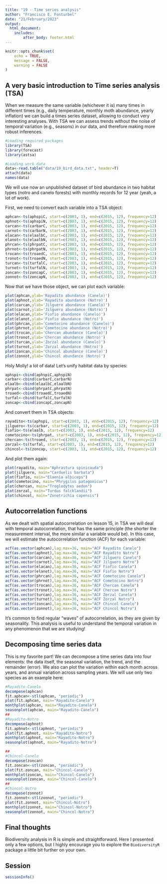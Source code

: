 ```yaml
---
title: "19 - Time series analysis"
author: "Francisco E. Fonturbel"
date: "21/February/2023"
output: 
  html_document:
    includes:
        after_body: footer.html
---
```


```r
knitr::opts_chunk$set(
	echo = TRUE,
	message = FALSE,
	warning = FALSE
)
```

## A very basic introduction to Time series analysis (TSA)

When we measure the same variable (whichever it is) many times in different times (e.g., daily temperature, monthly moth abundance, yearly inflation) we can build a times series dataset, allowing to conduct very interesting analyses. With TSA we can assess trends without the noise of temporal variation (e.g., seasons) in our data, and therefore making more robust inferences.


```r
#Loading required packages
library(TSA)
library(forecast)
library(astsa)

#Loading work data
data<-read.table("data/19_bird_data.txt", header=T)
attach(data)
names(data)
```

We will use now an unpublished dataset of bird abundance in two habitat types (notro and canelo forests) with monthly records for 12 year (yeah, a lot of work).

First, we need to convert each variable into a TSA object:

```r
aphcan<-ts(aphspiC, start=c(2003, 1), end=c(2015, 12), frequency=12)
aphnot<-ts(aphspiN, start=c(2003, 1), end=c(2015, 12), frequency=12)
carcan<-ts(carbarC, start=c(2003, 1), end=c(2015, 12), frequency=12)
carnot<-ts(carbarN, start=c(2003, 1), end=c(2015, 12), frequency=12)
elacan<-ts(elaalbC, start=c(2003, 1), end=c(2015, 12), frequency=12)
elanot<-ts(elaalbN, start=c(2003, 1), end=c(2015, 12), frequency=12)
phrcan<-ts(phrpatC, start=c(2003, 1), end=c(2015, 12), frequency=12)
phrnot<-ts(phrpatN, start=c(2003, 1), end=c(2015, 12), frequency=12)
trocan<-ts(troaedC, start=c(2003, 1), end=c(2015, 12), frequency=12)
tronot<-ts(troaedN, start=c(2003, 1), end=c(2015, 12), frequency=12)
turcan<-ts(turfalC, start=c(2003, 1), end=c(2015, 12), frequency=12)
turnot<-ts(turfalN, start=c(2003, 1), end=c(2015, 12), frequency=12)
zoncan<-ts(zoncapC, start=c(2003, 1), end=c(2015, 12), frequency=12)
zonnot<-ts(zoncapN, start=c(2003, 1), end=c(2015, 12), frequency=12)
```

Now that we have those object, we can plot each variable:

```r
plot(aphcan,ylab='Rayadito abundance (Canelo)')
plot(aphnot,ylab='Rayadito abundance (Notro)')
plot(carcan,ylab='Jilguero abundance (Canelo)')
plot(carnot,ylab='Jilguero abundance (Notro)')
plot(elacan,ylab='Fiofio abundance (Canelo)')
plot(elanot,ylab='Fiofio abundance (Notro)')
plot(phrcan,ylab='Cometocino abundance (Canelo)')
plot(phrnot,ylab='Cometocino abundance (Notro)')
plot(trocan,ylab='Chercan abundance (Canelo)')
plot(tronot,ylab='Chercan abundance (Notro)')
plot(turcan,ylab='Zorzal abundance (Canelo)')
plot(turnot,ylab='Zorzal abundance (Notro)')
plot(zoncan,ylab='Chincol abundance (Canelo)')
plot(zonnot,ylab='Chincol abundance (Notro)')
```

Holy Molly! a lot of data! Let's unify habitat data by species:

```r
aphspi<-cbind(aphspiC,aphspiN)
carbar<-cbind(carbarC,carbarN)
elaalb<-cbind(elaalbC,elaalbN)
phrpat<-cbind(phrpatC,phrpatN)
troaed<-cbind(troaedC,troaedN)
turfal<-cbind(turfalC,turfalN)
zoncap<-cbind(zoncapC,zoncapN)
```

And convert them in TSA objects:

```r
rayadito<-ts(aphspi, start=c(2003, 1), end=c(2015, 12), frequency=12)
jilguero<-ts(carbar, start=c(2003, 1), end=c(2015, 12), frequency=12)
fiofio<-ts(elaalb, start=c(2003, 1), end=c(2015, 12), frequency=12)
cometocino<-ts(phrpat, start=c(2003, 1), end=c(2015, 12), frequency=12)
chercan<-ts(troaed, start=c(2003, 1), end=c(2015, 12), frequency=12)
zorzal<-ts(turfal, start=c(2003, 1), end=c(2015, 12), frequency=12)
chincol<-ts(zoncap, start=c(2003, 1), end=c(2015, 12), frequency=12)
```

And plot them again:

```r
plot(rayadito, main="Aphrastura spinicauda")
plot(jilguero, main="Carduelis barbata")
plot(fiofio, main="Elaenia albiceps")
plot(cometocino, main="Phrygilus patagonicus")
plot(chercan, main="Troglodytes aedon")
plot(zorzal, main="Turdus falcklandii")
plot(chincol, main="Zonotrichia capensis")
```


## Autocorrelation functions

As we dealt with spatial autocorrelation on lesson 15, in TSA we will deal with temporal autocorrelation, that has the same principle (the shorter the measurement interval, the more similar a variable would be). In this case, we will estimate the autocorrelation function (ACF) for each variable:

```r
acf(as.vector(aphcan),lag.max=36, main="ACF Rayadito Canelo")
acf(as.vector(aphnot),lag.max=36, main="ACF Rayadito Notro")
acf(as.vector(carcan),lag.max=36, main="ACF Jilguero Canelo")
acf(as.vector(carnot),lag.max=36, main="ACF Jilguero Notro")
acf(as.vector(elacan),lag.max=36, main="ACF Fiofio Canelo")
acf(as.vector(elanot),lag.max=36, main="ACF Fiofio Notro")
acf(as.vector(phrcan),lag.max=36, main="ACF Cometocino Canelo")
acf(as.vector(phrnot),lag.max=36, main="ACF Cometocino Notro")
acf(as.vector(trocan),lag.max=36, main="ACF Chercan Canelo")
acf(as.vector(tronot),lag.max=36, main="ACF Chercan Notro")
acf(as.vector(turcan),lag.max=36, main="ACF Zorzal Canelo")
acf(as.vector(turnot),lag.max=36, main="ACF Zorzal Notro")
acf(as.vector(zoncan),lag.max=36, main="ACF Chincol Canelo")
acf(as.vector(zonnot),lag.max=36, main="ACF Chincol Notro")
```

It's common to find regular "waves" of autocorrelation, as they are given by seasonality. This analysis is useful to understand the temporal variation in any phenomenon that we are studying!


## Decomposing time series data

This is my favorite part! We can decompose a time series data into four elements: the data itself, the seasonal variation, the trend, and the remainder (error). We also can plot the variation within each month across years, and annual variation across sampling years. We will use only two species as an example here:

```r
#Rayadito-Canelo
decompose(aphcan)
fit.aphcan<-stl(aphcan, "periodic")
plot(fit.aphcan, main="Rayadito-Canelo")
monthplot(aphcan, main="Rayadito-Canelo")
seasonplot(aphcan, main="Rayadito-Canelo")
##
#Rayadito-Notro
decompose(aphnot)
fit.aphnot<-stl(aphnot, "periodic")
plot(fit.aphnot, main="Rayadito-Notro")
monthplot(aphnot, main="Rayadito-Notro")
seasonplot(aphnot, main="Rayadito-Notro")

##
#Chincol-Canelo
decompose(zoncan)
fit.zoncan<-stl(zoncan, "periodic")
plot(fit.zoncan, main="Chincol-Canelo")
monthplot(zoncan, main="Chincol-Canelo")
seasonplot(zoncan, main="Chincol-Canelo")
##
#Chincol-Notro
decompose(zonnot)
fit.zonnot<-stl(zonnot, "periodic")
plot(fit.zonnot, main="Chincol-Notro")
monthplot(zonnot, main="Chincol-Notro")
seasonplot(zonnot, main="Chincol-Notro")
```


## Final thoughts

Biodiversity analysis in R is simple and straightforward. Here I presented only a few options, but I highly encourage you to explore the `BiodiversityR` package a little bit further on your own.


## Session

```r
sessionInfo()
```
